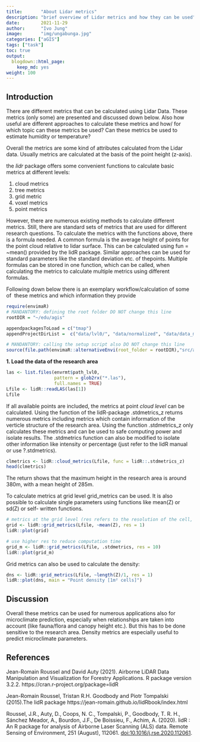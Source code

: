 ```yaml
---
title:       "About Lidar metrics"
description: "brief overview of Lidar metrics and how they can be used"
date:        2021-11-29
author:      "Ivo Jung"
image:       "img/ungabunga.jpg" 
categories: ["aGIS"]
tags: ["task"]
toc: true
output:
  blogdown::html_page:
    keep_md: yes
weight: 100
---
```


## Introduction

There are different metrics that can be calculated using Lidar Data. These metrics (only some)
are presented and discussed down below. Also how useful are different approaches 
to calculate these metrics and how/ for which topic can these metrics be used?
Can these metrics be used to estimate humidity or temperature?


Overall the metrics are some kind of attributes calculated from the Lidar 
data. Usually metrics are calculated at the basis of the point height (z-axis).

the *lidr* package offers some convenient functions to calculate basic metrics at
different levels:

  1. cloud metrics
  2. tree metrics
  3. grid metric
  4. voxel metrics
  5. point metrics
  
However, there are numerous existing methods to calculate different metrics. 
Still, there are standard sets of metrics that are used for different research
questions.
To calculate the metrics with the functions above, there is a formula needed. A
common formula is the average height of points for the point cloud relative to 
lidar surface. This can be calculated using fun =  ~mean() provided by the lidR 
package. Similar approaches  can be used for standard parameters like the 
standard deviation etc. of thepoints. Multiple formulas can be stored in one 
function, which can be called, when calculating the metrics to calculate 
multiple metrics using different formulas.

Following down below there is an exemplary workflow/calculation of some of \ these metrics and which information they provide


```r
require(envimaR)
# MANDANTORY: defining the root folder DO NOT change this line
rootDIR = "~/edu/agis"

appendpackagesToLoad = c("tmap")
appendProjectDirList =  c("data/lvl0/", "data/normalized", "data/data_mof", "data/lvl1/")

# MANDANTORY: calling the setup script also DO NOT change this line
source(file.path(envimaR::alternativeEnvi(root_folder = rootDIR),"src/agis_setup.R"),echo = TRUE)
```

**1. Load the data of the research area**

```r
las <- list.files(envrmt$path_lvl0,
                  pattern = glob2rx("*.las"),
                  full.names = TRUE)
Lfile <- lidR::readLAS(las[1])
Lfile
```

If all available points are included, the metrics at point *cloud level* can be
calculated. Using the function of the lidR-package .stdmetrics_z returns numerous
metrics including metrics which contain information of the verticle structure of
the research area. Using the function .stdmetrics_z only calculates these metrics
and can be used to safe computing power and isolate results. The .stdmetrics 
function can also be modified to isolate other information like intensity or 
percentage (just refer to the lidR manual or use ?.stdmetrics).


```r
clmetrics <- lidR::cloud_metrics(Lfile, func = lidR::.stdmetrics_z)
head(clmetrics)
```

The return shows that the maximum height in the research area is around 380m, 
with a mean height of 285m. 

To calculate metrics at grid level grid_metrics can be used. It is also possible
to calculate single parameters using functions like mean(Z) or sd(Z) or self- written functions.

```r
# metrics at the grid level (res refers to the resolution of the cell, 1 = 10m & 50 = 50m)
grid <- lidR::grid_metrics(Lfile, ~mean(Z), res = 1)
lidR::plot(grid)
```

```r
# use higher res to reduce computation time
grid_m <- lidR::grid_metrics(Lfile, .stdmetrics, res = 10) 
lidR::plot(grid_m)
```

Grid metrics can also be used to calculate the density:

```r
dns <- lidR::grid_metrics(Lfile, ~length(Z)/1, res = 1)
lidR::plot(dns, main = "Point density [1m² cells]")
```

## Discussion

Overall these metrics can be used for numerous applications also for microclimate prediction, especially when 
relationships are taken into account (like fauna/flora and canopy height etc.).
But this has to be done sensitive to the research area.  Density metrics are especially useful to predict microclimate parameters.

## References

Jean-Romain Roussel and David Auty (2021). Airborne LiDAR Data Manipulation and
  Visualization for Forestry Applications. R package version 3.2.2.
  https://cran.r-project.org/package=lidR
  
Jean-Romain Roussel, Tristan R.H. Goodbody and Piotr Tompalski (2015).The lidR package
  https://jean-romain.github.io/lidRbook/index.html

Roussel, J.R., Auty, D., Coops, N. C., Tompalski, P., Goodbody, T. R. H., Sánchez
  Meador, A., Bourdon, J.F., De Boissieu, F., Achim, A. (2020). lidR : An R package for
  analysis of Airborne Laser Scanning (ALS) data. Remote Sensing of Environment, 251
  (August), 112061. <doi:10.1016/j.rse.2020.112061>.

